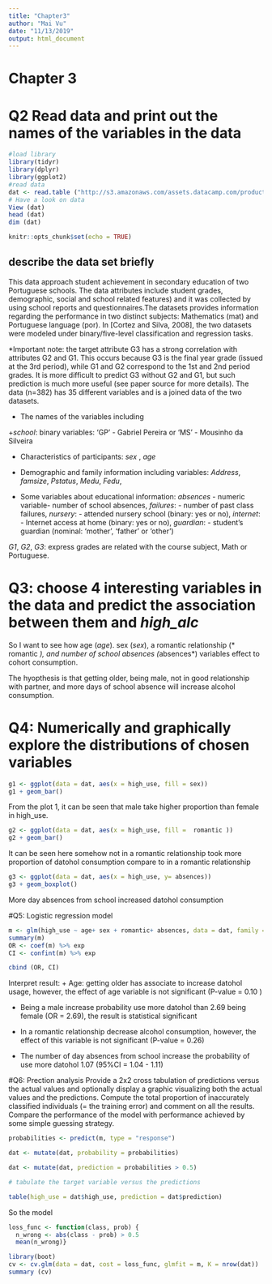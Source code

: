 ```yaml
---
title: "Chapter3"
author: "Mai Vu"
date: "11/13/2019"
output: html_document
---
```


# Chapter 3

# Q2 Read data and print out the names of the variables in the data 
```r
#load library
library(tidyr)
library(dplyr)
library(ggplot2)
#read data
dat <- read.table ("http://s3.amazonaws.com/assets.datacamp.com/production/course_2218/datasets/alc.txt", sep = ",", header = T)
# Have a look on data 
View (dat)
head (dat)
dim (dat)

knitr::opts_chunk$set(echo = TRUE)
```
##  describe the data set briefly

This data approach student achievement in secondary education of two Portuguese schools. The data attributes include student grades, demographic, social and school related features) and it was collected by using school reports and questionnaires.The datasets provides information regarding the performance in two distinct subjects: Mathematics (mat) and Portuguese language (por). In [Cortez and Silva, 2008], the two datasets were modeled under binary/five-level classification and regression tasks. 

*Important note: the target attribute G3 has a strong correlation with attributes G2 and G1. This occurs because G3 is the final year grade (issued at the 3rd period), while G1 and G2 correspond to the 1st and 2nd period grades. It is more difficult to predict G3 without G2 and G1, but such prediction is much more useful (see paper source for more details). The data (n=382) has 35 different variables and is a joined data of the two datasets. 

+ The names of the variables including 

+*school*: binary variables: 'GP' - Gabriel Pereira or 'MS' - Mousinho da Silveira

+ Characteristics of participants: *sex* , *age*

+ Demographic and family information including variables: *Address*, *famsize*, *Pstatus*, *Medu*, *Fedu*, 


+ Some variables about educational information: *absences* - numeric variable- number of school absences, *failures*: - number of past class failures, *nursery*: - attended nursery school (binary: yes or no), *internet*: - Internet access at home (binary: yes or no), *guardian*: - student's guardian (nominal: 'mother', 'father' or 'other')

*G1*, *G2*, *G3*: express grades are related with the course subject, Math or Portuguese.

# Q3: choose 4 interesting variables in the data and predict the association between them and *high_alc* 

So I want to see how age (*age*). sex (*sex*), a romantic relationship (* romantic *), and number of school absences (*absences*) variables effect to cohort consumption. 

The hyopthesis is that getting older, being male, not in good relationship with partner, and more days of school absence will increase alcohol consumption.

# Q4: Numerically and graphically explore the distributions of chosen variables

```r
g1 <- ggplot(data = dat, aes(x = high_use, fill = sex))
g1 + geom_bar() 
```
From the plot 1, it can be seen that male take higher proportion than female in high_use.


```r
g2 <- ggplot(data = dat, aes(x = high_use, fill =  romantic ))
g2 + geom_bar()
```

It can be seen here somehow not in a romantic relationship took more proportion of datohol consumption compare to in a romantic relationship


```r
g3 <- ggplot(data = dat, aes(x = high_use, y= absences))
g3 + geom_boxplot()
```

More day absences from school increased datohol consumption

#Q5: Logistic regression model

```r
m <- glm(high_use ~ age+ sex + romantic+ absences, data = dat, family = "binomial")
summary(m)
OR <- coef(m) %>% exp
CI <- confint(m) %>% exp

cbind (OR, CI)
```

Interpret result:
+ Age: getting older has associate to increase datohol usage, however, the effect of age variable is not significant (P-value =  0.10 )

+ Being a male increase probability use more datohol than 2.69 being female (OR = 2.69), the result is statistical significant 

+ In a romantic relationship decrease alcohol consumption, however, the effect of this variable is not significant (P-value = 0.26)

+ The number of day absences from school increase the probability of use more datohol 1.07 (95%CI = 1.04 - 1.11)

#Q6: Prection analysis
Provide a 2x2 cross tabulation of predictions versus the actual values and optionally display a graphic visualizing both the actual values and the predictions. Compute the total proportion of inaccurately classified individuals (= the training error) and comment on all the results. Compare the performance of the model with performance achieved by some simple guessing strategy.

```r

probabilities <- predict(m, type = "response")

dat <- mutate(dat, probability = probabilities)

dat <- mutate(dat, prediction = probabilities > 0.5)

# tabulate the target variable versus the predictions

table(high_use = dat$high_use, prediction = dat$prediction)

```

So the model 

```r
loss_func <- function(class, prob) {
  n_wrong <- abs(class - prob) > 0.5
  mean(n_wrong)}

library(boot)
cv <- cv.glm(data = dat, cost = loss_func, glmfit = m, K = nrow(dat))
summary (cv)

```



 

